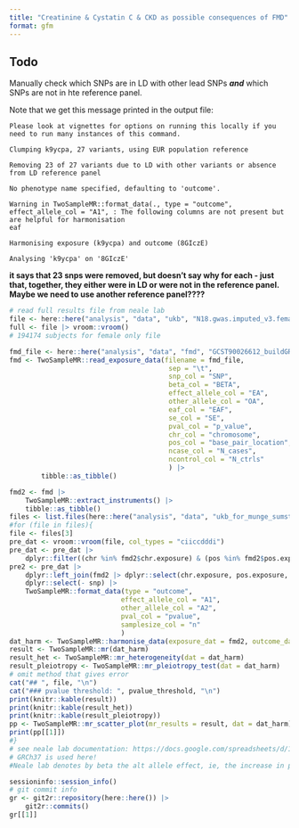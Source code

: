 ```yaml
---
title: "Creatinine & Cystatin C & CKD as possible consequences of FMD"
format: gfm
---
```



## Todo 

Manually check which SNPs are in LD with other lead SNPs ***and*** which SNPs are not in hte reference panel. 

Note that we get this message printed in the output file:


```
Please look at vignettes for options on running this locally if you need to run many instances of this command.

Clumping k9ycpa, 27 variants, using EUR population reference

Removing 23 of 27 variants due to LD with other variants or absence from LD reference panel

No phenotype name specified, defaulting to 'outcome'.

Warning in TwoSampleMR::format_data(., type = "outcome", effect_allele_col = "A1", : The following columns are not present but are helpful for harmonisation
eaf

Harmonising exposure (k9ycpa) and outcome (8GIczE)

Analysing 'k9ycpa' on '8GIczE'
```

**it says that 23 snps were removed, but doesn't say why for each - just that, together, they either were in LD or were not in the reference panel. Maybe we need to use another reference panel????**


```r
# read full results file from neale lab 
file <- here::here("analysis", "data", "ukb", "N18.gwas.imputed_v3.female.tsv.bgz")
full <- file |> vroom::vroom()
# 194174 subjects for female only file
```




```r
fmd_file <- here::here("analysis", "data", "fmd", "GCST90026612_buildGRCh37.tsv")
fmd <- TwoSampleMR::read_exposure_data(filename = fmd_file,
                                        sep = "\t",
                                        snp_col = "SNP",
                                        beta_col = "BETA",
                                        effect_allele_col = "EA",
                                        other_allele_col = "OA",
                                        eaf_col = "EAF",
                                        se_col = "SE",
                                        pval_col = "p_value",
                                        chr_col = "chromosome",
                                        pos_col = "base_pair_location",
                                        ncase_col = "N_cases",
                                        ncontrol_col = "N_ctrls"
                                        ) |>
        tibble::as_tibble()
```


```r
fmd2 <- fmd |> 
    TwoSampleMR::extract_instruments() |>
    tibble::as_tibble()
files <- list.files(here::here("analysis", "data", "ukb_for_munge_sumstats"), pattern = "female", full.names = TRUE)
#for (file in files){
file <- files[3]
pre_dat <- vroom::vroom(file, col_types = "ciiccdddi")
pre_dat <- pre_dat |>
    dplyr::filter((chr %in% fmd2$chr.exposure) & (pos %in% fmd2$pos.exposure))
pre2 <- pre_dat |>
    dplyr::left_join(fmd2 |> dplyr::select(chr.exposure, pos.exposure, SNP), by = c("chr" = "chr.exposure", "pos" = "pos.exposure")) |>
    dplyr::select(- snp) |>
    TwoSampleMR::format_data(type = "outcome", 
                            effect_allele_col = "A1", 
                            other_allele_col = "A2",
                            pval_col = "pvalue",
                            samplesize_col = "n"       
                            )
dat_harm <- TwoSampleMR::harmonise_data(exposure_dat = fmd2, outcome_dat = pre2)
result <- TwoSampleMR::mr(dat_harm) 
result_het <- TwoSampleMR::mr_heterogeneity(dat = dat_harm)
result_pleiotropy <- TwoSampleMR::mr_pleiotropy_test(dat = dat_harm)
# omit method that gives error
cat("## ", file, "\n")
cat("### pvalue threshold: ", pvalue_threshold, "\n")
print(knitr::kable(result))
print(knitr::kable(result_het))
print(knitr::kable(result_pleiotropy))
pp <- TwoSampleMR::mr_scatter_plot(mr_results = result, dat = dat_harm)
print(pp[[1]])
#}
# see neale lab documentation: https://docs.google.com/spreadsheets/d/1kvPoupSzsSFBNSztMzl04xMoSC3Kcx3CrjVf4yBmESU/edit#gid=227859291
# GRCh37 is used here!
#Neale lab denotes by beta the alt allele effect, ie, the increase in phenotype per increase in one alt allele.
```



```r
sessioninfo::session_info()
# git commit info
gr <- git2r::repository(here::here()) |>
    git2r::commits()
gr[[1]] 
```
